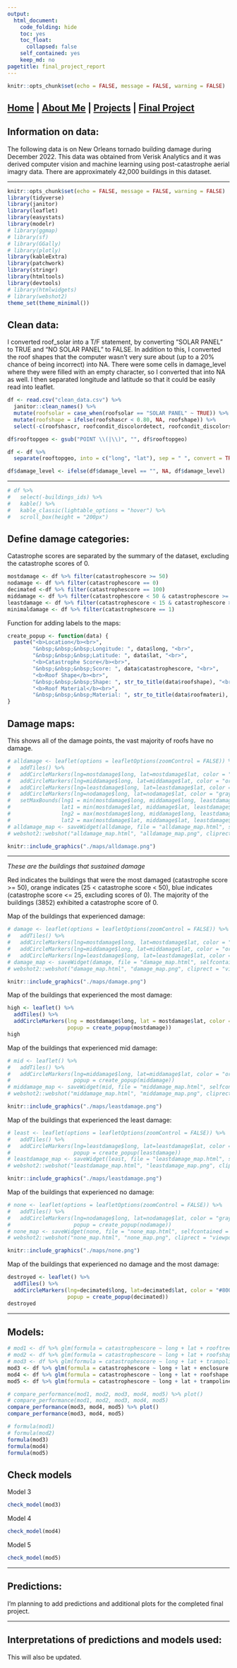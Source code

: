 ```yaml
---
output: 
  html_document:
    code_folding: hide
    toc: yes
    toc_float:
      collapsed: false
    self_contained: yes
    keep_md: no
pagetitle: final_project_report
---
```


```r
knitr::opts_chunk$set(echo = FALSE, message = FALSE, warning = FALSE)
```

## [Home](https://annettelewis.github.io/) | [About Me](https://annettelewis.github.io/about_me/) | [Projects](https://annettelewis.github.io/projects/) | [Final Project](https://annettelewis.github.io/final_project/)

## Information on data:
The following data is on New Orleans tornado building damage during December 2022. This data was obtained from Verisk Analytics and it was derived computer vision and machine learning using post-catastrophe aerial imagry data. There are approximately 42,000 buildings in this dataset. 

---

```r
knitr::opts_chunk$set(echo = FALSE, message = FALSE, warning = FALSE)
library(tidyverse)
library(janitor)
library(leaflet)
library(easystats)
library(modelr)
# library(ggmap)
# library(sf)
# library(GGally)
# library(plotly)
library(kableExtra)
library(patchwork)
library(stringr)
library(htmltools)
library(devtools)
# library(htmlwidgets)
# library(webshot2)
theme_set(theme_minimal())
```

## Clean data:

I converted roof_solar into a T/F statement, by converting "SOLAR PANEL" to TRUE and "NO SOLAR PANEL" to FALSE. In addition to this, I converted the roof shapes that the computer wasn't very sure about (up to a 20% chance of being incorrect) into NA. There were some cells in damage_level where they were filled with an empty character, so I converted that into NA as well. I then separated longitude and latitude so that it could be easily read into leaflet. 

```r
df <- read.csv("clean_data.csv") %>% 
  janitor::clean_names() %>% 
  mutate(roofsolar = case_when(roofsolar == "SOLAR PANEL" ~ TRUE)) %>%
  mutate(roofshape = ifelse(roofshascr < 0.80, NA, roofshape)) %>%
  select(-c(roofshascr, roofcondit_discolordetect, roofcondit_discolorscore, roofcondit_discolorpercen, trampscr, roofcondit_tarppercen))

df$rooftopgeo <- gsub("POINT \\(|\\)", "", df$rooftopgeo)

df <- df %>%
  separate(rooftopgeo, into = c("long", "lat"), sep = " ", convert = TRUE)

df$damage_level <- ifelse(df$damage_level == "", NA, df$damage_level)
```
---

```r
# df %>%
#   select(-buildings_ids) %>%
#   kable() %>%
#   kable_classic(lightable_options = "hover") %>%
#   scroll_box(height = "200px")
```

## Define damage categories:

Catastrophe scores are separated by the summary of the dataset, excluding the catastrophe scores of 0.

```r
mostdamage <- df %>% filter(catastrophescore >= 50)
nodamage <- df %>% filter(catastrophescore == 0)
decimated <-df %>% filter(catastrophescore == 100)
middamage <- df %>% filter(catastrophescore < 50 & catastrophescore >= 15)
leastdamage <- df %>% filter(catastrophescore < 15 & catastrophescore >= 2)
minimaldamage <- df %>% filter(catastrophescore == 1)
```

Function for adding labels to the maps:

```r
create_popup <- function(data) {
  paste("<b>Location</b><br>",
        "&nbsp;&nbsp;&nbsp;Longitude: ", data$long, "<br>",
        "&nbsp;&nbsp;&nbsp;Latitude: ", data$lat, "<br>",
        "<b>Catastrophe Score</b><br>",
        "&nbsp;&nbsp;&nbsp;Score: ", data$catastrophescore, "<br>",
        "<b>Roof Shape</b><br>",
        "&nbsp;&nbsp;&nbsp;Shape: ", str_to_title(data$roofshape), "<br>",
        "<b>Roof Material</b><br>",
        "&nbsp;&nbsp;&nbsp;Material: ", str_to_title(data$roofmateri), "<br>")
}
```

## Damage maps:

This shows all of the damage points, the vast majority of roofs have no damage.

```r
# alldamage <- leaflet(options = leafletOptions(zoomControl = FALSE)) %>%
#   addTiles() %>%
#   addCircleMarkers(lng=mostdamage$long, lat=mostdamage$lat, color = "red", radius = 2) %>%
#   addCircleMarkers(lng=middamage$long, lat=middamage$lat, color = "orange", radius = 2) %>%
#   addCircleMarkers(lng=leastdamage$long, lat=leastdamage$lat, color = "blue", radius = 2) %>%
#   addCircleMarkers(lng=nodamage$long, lat=nodamage$lat, color = "gray", radius = .5) %>%
#   setMaxBounds(lng1 = min(mostdamage$long, middamage$long, leastdamage$long, nodamage$long),
#                lat1 = min(mostdamage$lat, middamage$lat, leastdamage$lat, nodamage$lat),
#                lng2 = max(mostdamage$long, middamage$long, leastdamage$long, nodamage$long),
#                lat2 = max(mostdamage$lat, middamage$lat, leastdamage$lat, nodamage$lat))
# alldamage_map <- saveWidget(alldamage, file = "alldamage_map.html", selfcontained = TRUE)
# webshot2::webshot("alldamage_map.html", "alldamage_map.png", cliprect = "viewport", zoom = 5)

knitr::include_graphics("./maps/alldamage.png")
```


---

*These are the buildings that sustained damage*

Red indicates the buildings that were the most damaged (catastrophe score >= 50), orange indicates (25 < catastrophe score < 50), blue indicates (catastrophe score <= 25, excluding scores of 0). The majority of the buildings (3852) exhibited a catastrophe score of 0.

Map of the buildings that experienced damage:

```r
# damage <- leaflet(options = leafletOptions(zoomControl = FALSE)) %>%
#   addTiles() %>%
#   addCircleMarkers(lng=mostdamage$long, lat=mostdamage$lat, color = "red", radius = 2, popup = create_popup(mostdamage)) %>%
#   addCircleMarkers(lng=middamage$long, lat=middamage$lat, color = "orange", radius = 2, popup = create_popup(middamage)) %>%
#   addCircleMarkers(lng=leastdamage$long, lat=leastdamage$lat, color = "blue", radius = 2, popup = create_popup(leastdamage))
# damage_map <- saveWidget(damage, file = "damage_map.html", selfcontained = TRUE)
# webshot2::webshot("damage_map.html", "damage_map.png", cliprect = "viewport", zoom = 5)

knitr::include_graphics("./maps/damage.png")
```

Map of the buildings that experienced the most damage:

```r
high <- leaflet() %>%
  addTiles() %>%
  addCircleMarkers(lng = mostdamage$long, lat = mostdamage$lat, color = "red", radius = 2, 
                   popup = create_popup(mostdamage))
high
```

Map of the buildings that experienced mid damage:

```r
# mid <- leaflet() %>%
#   addTiles() %>%
#   addCircleMarkers(lng=middamage$long, lat=middamage$lat, color = "orange", radius = 2,
#                    popup = create_popup(middamage))
# middamage_map <- saveWidget(mid, file = "middamage_map.html", selfcontained = TRUE)
# webshot2::webshot("middamage_map.html", "middamage_map.png", cliprect = "viewport", zoom = 5)

knitr::include_graphics("./maps/leastdamage.png")
```

Map of the buildings that experienced the least damage:

```r
# least <- leaflet(options = leafletOptions(zoomControl = FALSE)) %>%
#   addTiles() %>%
#   addCircleMarkers(lng=leastdamage$long, lat=leastdamage$lat, color = "blue", radius = 2,
#                    popup = create_popup(leastdamage))
# leastdamage_map <- saveWidget(least, file = "leastdamage_map.html", selfcontained = TRUE)
# webshot2::webshot("leastdamage_map.html", "leastdamage_map.png", cliprect = "viewport", zoom = 5)

knitr::include_graphics("./maps/leastdamage.png")
```

Map of the buildings that experienced no damage:

```r
# none <- leaflet(options = leafletOptions(zoomControl = FALSE)) %>%
#   addTiles() %>%
#   addCircleMarkers(lng=nodamage$long, lat=nodamage$lat, color = "gray", radius = .5,
#                    popup = create_popup(nodamage))
# none_map <- saveWidget(none, file = "none_map.html", selfcontained = TRUE)
# webshot2::webshot("none_map.html", "none_map.png", cliprect = "viewport", zoom = 5)

knitr::include_graphics("./maps/none.png")
```

Map of the buildings that experienced no damage and the most damage:

```r
destroyed <- leaflet() %>%
  addTiles() %>%
  addCircleMarkers(lng=decimated$long, lat=decimated$lat, color = "#800000", radius = 2,
                   popup = create_popup(decimated))
destroyed
```

---

## Models:

```r
# mod1 <- df %>% glm(formula = catastrophescore ~ long + lat + rooftree + roofshape, family = "gaussian")
# mod2 <- df %>% glm(formula = catastrophescore ~ long + lat + roofshape + rooftree + roofmateri, family = "gaussian")
# mod3 <- df %>% glm(formula = catastrophescore ~ long + lat + trampoline + deck + pool + enclosure + divingboar + waterslide + playground + sportcourt + primarystr + roofsolar + rooftree + roofmateri * roofshape, family = "gaussian")
mod3 <- df %>% glm(formula = catastrophescore ~ long + lat + enclosure + roofmateri + roofsolar + rooftree + roofshape, family = "gaussian")
mod4 <- df %>% glm(formula = catastrophescore ~ long + lat + roofshape + rooftree + roofmateri + trampoline * deck * pool * enclosure * divingboar * waterslide * playground * sportcourt * primarystr * roofsolar, family = "gaussian")
mod5 <- df %>% glm(formula = catastrophescore ~ long + lat + trampoline * deck * pool * enclosure * divingboar * waterslide * playground * sportcourt * primarystr * roofsolar + roofmateri + roofshape + rooftree, family = "gaussian")

# compare_performance(mod1, mod2, mod3, mod4, mod5) %>% plot()
# compare_performance(mod1, mod2, mod3, mod4, mod5)
compare_performance(mod3, mod4, mod5) %>% plot()
compare_performance(mod3, mod4, mod5)

# formula(mod1)
# formula(mod2)
formula(mod3)
formula(mod4)
formula(mod5)
```

## Check models 

Model 3

```r
check_model(mod3)
```

Model 4

```r
check_model(mod4)
```

Model 5

```r
check_model(mod5)
```

---

## Predictions:

I'm planning to add predictions and additional plots for the completed final project.

---

## Interpretations of predictions and models used:

This will also be updated.
